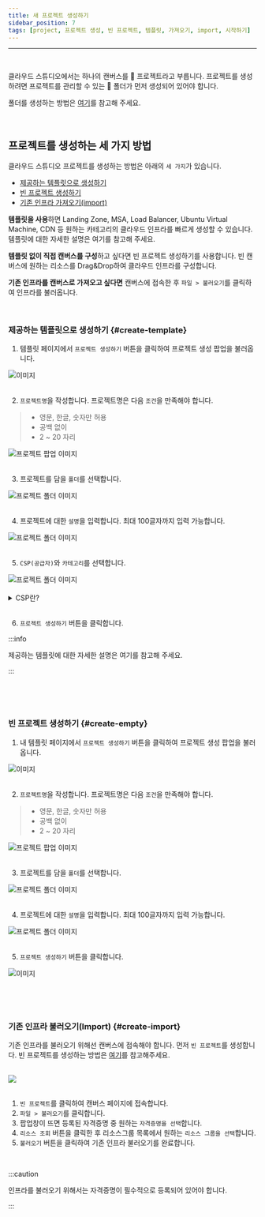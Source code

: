 ```yaml
---
title: 새 프로젝트 생성하기
sidebar_position: 7
tags: [project, 프로젝트 생성, 빈 프로젝트, 템플릿, 가져오기, import, 시작하기]
---
```



<hr />
<br />

클라우드 스튜디오에서는 하나의 캔버스를 📄 프로젝트라고 부릅니다. 프로젝트를
생성하려면 프로젝트를 관리할 수 있는 📁 폴더가 먼저 생성되어 있어야 합니다.

폴더를 생성하는 방법은 [여기](/docs/start/create-folder)를 참고해 주세요.

<p>&nbsp;</p>

## 프로젝트를 생성하는 세 가지 방법

클라우드 스튜디오 프로젝트를 생성하는 방법은 아래의 `세 가지`가 있습니다.

-   [제공하는 템플릿으로 생성하기](#create-template)
-   [빈 프로젝트 생성하기](#create-empty)
-   [기존 인프라 가져오기(import)](#create-import)

**템플릿을 사용**하면 Landing Zone, MSA, Load Balancer, Ubuntu Virtual Machine, CDN 등 원하는 카테고리의 클라우드 인프라를 빠르게 생성할 수 있습니다. 템플릿에 대한 자세한 설명은 <Link to= "/docs/category/best-practice">여기</Link>를 참고해 주세요.

**템플릿 없이 직접 캔버스를 구성**하고 싶다면 빈 프로젝트 생성하기를 사용합니다. 빈 캔버스에 원하는 리소스를 Drag&Drop하여 클라우드 인프라를 구성합니다.

**기존 인프라를 캔버스로 가져오고 싶다면** 캔버스에 접속한 후 `파일 > 불러오기`를 클릭하여 인프라를 불러옵니다.

<p>&nbsp;</p>

### 제공하는 템플릿으로 생성하기 {#create-template}

1.  템플릿 페이지에서 `프로젝트 생성하기` 버튼을 클릭하여 프로젝트 생성 팝업을 불러옵니다.

<div className={styles.imgWrap}>
    <img src={createProject05} alt="이미지" />
</div>

<br />

2.  `프로젝트명`을 작성합니다. 프로젝트명은 다음 `조건`을 만족해야 합니다.

> -   영문, 한글, 숫자만 허용
> -   공백 없이
> -   2 ~ 20 자리

<div className={styles.imgWrap}>
    <img src={createProject01} alt="프로젝트 팝업 이미지" width={800} />
</div>

<br />

3. 프로젝트를 담을 `폴더`를 선택합니다.

<div className={styles.imgWrap}>
    <img src={createProject02} alt="프로젝트 폴더 이미지" />
</div>

<br />

4.  프로젝트에 대한 `설명`을 입력합니다. 최대 100글자까지 입력 가능합니다.

<div className={styles.imgWrap}>
    <img src={createProject03} alt="프로젝트 폴더 이미지" />
</div>

<br />

5.  `CSP(공급자)`와 `카테고리`를 선택합니다.

<div className={styles.imgWrap}>
    <img src={createProject04} alt="프로젝트 폴더 이미지" width={800} />
</div>

<br />

<details>
    <summary>CSP란?</summary>
    <h4>
        Cloud Service Provider의 약자로, 공공 클라우드 인프라, 플랫폼 서비스를
        제공하는 업체를 의미합니다. 클라우드 스튜디오에서 제공하는 CSP는
        Micosoft의 Azure, Naver의 NAVER CLOUD PLATFORM, Amazon의 Amazon Web
        Services 입니다.
    </h4>
</details>

<br />

6.  `프로젝트 생성하기` 버튼을 클릭합니다.

:::info

제공하는 템플릿에 대한 자세한 설명은 <Link to= "/docs/category/best-practice">여기</Link>를 참고해 주세요.

:::

<p>&nbsp;</p>
<p>&nbsp;</p>

### 빈 프로젝트 생성하기 {#create-empty}

1.  내 템플릿 페이지에서 `프로젝트 생성하기` 버튼을 클릭하여 프로젝트 생성 팝업을 불러옵니다.

<div className={styles.imgWrap}>
    <img src={createProject05} alt="이미지" />
</div>

<br />

2.  `프로젝트명`을 작성합니다. 프로젝트명은 다음 `조건`을 만족해야 합니다.

> -   영문, 한글, 숫자만 허용
> -   공백 없이
> -   2 ~ 20 자리

<div className={styles.imgWrap}>
    <img src={createProject07} alt="프로젝트 팝업 이미지" width={800} />
</div>

<br />

3. 프로젝트를 담을 `폴더`를 선택합니다.

<div className={styles.imgWrap}>
    <img src={createProject02} alt="프로젝트 폴더 이미지" />
</div>

<br />

4.  프로젝트에 대한 `설명`을 입력합니다. 최대 100글자까지 입력 가능합니다.

<div className={styles.imgWrap}>
    <img src={createProject03} alt="프로젝트 폴더 이미지" />
</div>

<br />

5.  `프로젝트 생성하기` 버튼을 클릭합니다.

<div className={styles.imgWrap}>
    <img src={createProject06} alt="이미지" />
</div>

<!--:::info

빈 프로젝트를 생성할 때는 `템플릿을 선택할 필요가 없습니다.` 템플릿을 선택한다고 해도 빈 프로젝트 생성하기 버튼을 누르는 순간 선택한 템플릿 정보가 사라집니다.

:::-->

<p>&nbsp;</p>
<p>&nbsp;</p>

### 기존 인프라 불러오기(Import) {#create-import}

기존 인프라를 불러오기 위해선 캔버스에 접속해야 합니다. 먼저 `빈 프로젝트`를 생성합니다. 빈 프로젝트를 생성하는 방법은 [여기](#create-empty)를 참고해주세요.

<br />

<div className={styles.imgWrap}>
    <img src={import04} width={800} />
</div>

<br />

1.  `빈 프로젝트`를 클릭하여 캔버스 페이지에 접속합니다.
2.  `파일 > 불러오기`를 클릭합니다.
3.  팝업창이 뜨면 등록된 자격증명 중 원하는 `자격증명을 선택`합니다.
4.  `리소스 조회` 버튼을 클릭한 후 리소스그룹 목록에서 원하는 `리소스 그룹을 선택`합니다.
5.  `불러오기` 버튼을 클릭하여 기존 인프라 불러오기를 완료합니다.

<p>&nbsp;</p>

:::caution

인프라를 불러오기 위해서는 자격증명이 필수적으로 등록되어 있어야 합니다.

:::
